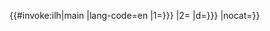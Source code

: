 <includeonly>{{#invoke:ilh|main |lang-code=en |1={{{1|{{{2|}}}}}} |2={{{2|}}} |d={{{d|{{{3|}}}}}} |nocat={{{nocat|}}}}}</includeonly><noinclude>
{{Documentation|Template:Internal link helper/doc}}
</noinclude>